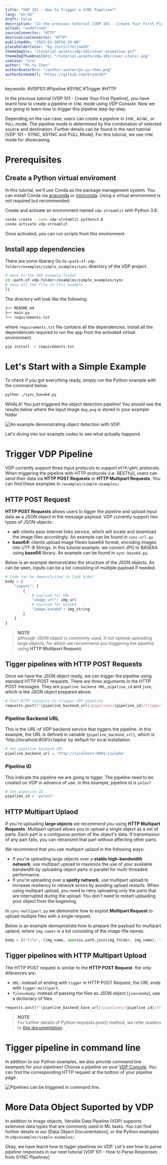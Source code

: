 ```yaml
---
title: "VDP 101 - How to Trigger a SYNC Pipeline?"
lang: "en-US"
draft: false
description: "In the previous tutorial [VDP 101 - Create Your First Pipeline], you have learnt how to create a pipeline in `SYNC` mode using VDP Console. Now we are going to learn how to trigger this pipeline step-by-step. "
aiTask: "undefined"
sourceConnector: "HTTP"
destinationConnector: "HTTP"
publishedOn: "2023-01-30T16:26:00"
placeholderColor: "bg-instillYellow50"
themeImgSrc: "/tutorial-assets/vdp-101/cover-animation.gif"
themeImgThumbnailSrc: "/tutorial-assets/vdp-101/cover-static.png"
useCase: "n/a"
author: "Po-Yu Chen"
authorAvatarSrc: "/author-avatar/po-yu-chen.png"
authorGitHubUrl: "https://github.com/bryan107"
---
```


keywords: #VDP101 #Pipeline #SYNC #Trigger #HTTP

In the previous tutorial [VDP 101 - Create Your First Pipeline], you have learnt how to create a pipeline in `SYNC` mode using VDP Console. Now we are going to learn how to trigger this pipeline step-by-step. 

Depending on the use case, users can create a pipeline in `SYNC`, `ASYNC`, or `PULL` mode. The pipeline mode is determined by the combination of selected source and destination. Further details can be found in the next tutorial [VDP 101 - SYNC, ASYNC and PULL Mode]. For this tutorial, we use `SYNC` mode for showcasing. 


# Prerequisites

## Create a Python virtual enviroment

In this tutorial, we'll use Conda as the package management system. You can install Conda via [anaconda](https://docs.anaconda.com/anaconda/install/silent-mode/) or [miniconda](https://docs.conda.io/projects/conda/en/latest/user-guide/install/index.html#installing-conda-on-a-system-that-has-other-python-installations-or-packages). Using a virtual environment is not required but recommended.

Create and activate an environment named `vdp-streamlit` with Python 3.8:

```bash   
conda create --name vdp-streamlit python=3.8
conda activate vdp-streamlit
```

Once activated, you can run scripts from this environment.


## Install app dependencies

There are some libarary
Go to `<path-of-vdp-folder>/examples/simple_examples/sync` directory of the VDP project.

```bash
# move to the VDP example folder
cd <path-of-vdp-folder>/examples/simple_examples/sync
# show all the file in this example
ls
```

The directory will look like the following:

```bash
├── README.md
├── main.py
└── requirements.txt          
```

where `requirements.txt` file contains all the dependencies. Install all the dependencies required to run the app from the activated virtual environment.

```bash
pip install -r requirements.txt
```


# Let's Start with a Simple Example

To check if you got everything ready, simply run the Python example with the command below.

```bash
python ./sync_base64.py
```

WHALA! You just triggered the object detection pipeline! You should see the results below where the input image `dog.png` is stored in your example folder

<img
  src="/tutorial-assets/vdp-101/create-your-first-pipeline/dog-example.png"
  alt="An example demonstrating object detection with VDP."
/>

Let's diving into our example codes to see what actually happend.


# Trigger VDP Pipeline

VDP currently support three input protocols to support `HTTP/gRPC` protocols. When triggering the pipeline with HTTP protocols (i.e. RESTful), users can send their data via **HTTP POST Requests** or **HTTP Multipart Requests**. You can find these examples in `/examples/simple-examples/`


## HTTP POST Request

**HTTP POST Requests** allows users to tigger the pipeline and upload input data as a JSON object in the message payload. VDP currently support two types of JSON objects:

- **url:** clients pass Internet links service, which will locate and download the image files accordingly. An example can be found in `sync-url.py`
- **base64:** clients upload image filesin base64 format, encoding images into UTF-8 Strings. In this tutorial example, we convert JPG to BASE64 using **base64** library. An example can be found in `sync-base64.py`.

Below is an example demonstrates the structure of the JSON objects. As can be seen, inputs can be a list consisting of multiple payload if needed.

```python
# Code can be demonstrated in Code Hike?
body = {
	"inputs": [
		{
			# payload for URL
			"image_url": img_url
			# payload for base64
			"image_base64": img_string
		}
	]
}
```

> **NOTE**  
> although JSON object is commonly used, It not optimal uploading large objects, for which we recommend you triggering the pipeline using **HTTP Multipart Request**.


## Tigger pipelines with HTTP POST Requests 

Once we have the JSON object ready, we can trigger the pipeline using standard HTTP POST requests. There are *three* arguments In the HTTP POST messages. They are `pipeline backend URL`, `pipeline_id` and `json`, which is the JSON object prepared above.

```python
# Post HTTP requests to trigger VDP pipeline
requests.post(f"{pipeline_backend_url}/pipelines/{pipeline_id}/trigger", json=body)
```

### Pipeline Backend URL

This is the URL of VDP backend service that tiggers the pipeline. In this example, the URL is defined in variable `{pipeline_backend_url}`, which is 'http://localhost:8081/v1alpha' by default for local installation.

```python
# Set pipeline backend URL
pipeline_backend_url = 'http://localhost:8081/v1alpha'
```

### Pipeline ID

This indicate the pipeline we are going to tigger. The pipeline need to be created on VDP in advance of use. in this example, pipeline id is `yolov7`

```python
# Set pipeline ID
pipeline_id = 'yolov7'
```

## HTTP Multipart Uplaod

If you're uploading **large objects** we recommend you using **HTTP Multipart Requests**. Multipart upload allows you to upload a single object as a set of parts. Each part is a contiguous portion of the object's data. If transmission of any part fails, you can retransmit that part without affecting other parts. 

We recommend that you use multipart uplaod in the following ways:
- If you're uploading large objects over a **stable high-bandwidth network**, use multipart upload to maximize the use of your available bandwidth by uploading object parts in parallel for multi-threaded performance.
- If you're uploading over a **spotty network**, use multipart upload to increase resiliency to network errors by avoiding upload restarts. When using multipart upload, you need to retry uploading only the parts that are interrupted during the upload. You don't need to restart uploading your object from the beginning.

In `sync-multipart.py` we demonstre how to exploit **Multipart Request** to upload multiple files with a single request.

Below is an example demopnstrate how to prepare the payload for multipart uplaod, where `img_names` is a list consisting of the image-file names.

```python
body = [("file", (img_name, open(os.path.join(img_folder, img_name), 'rb'))) for img_name in img_names]
```


## Tigger pipelines with HTTP Multipart Upload

The HTTP POST request is similar to the **HTTP POST Request**. the only diferences are:

- `URL`: instead of ending with `tigger` in HTTP POST Request, the URL ends with `tigger-multipart`.
- `files=body`: instead of passing the files as JSON object (`json=body`), use a dictionary of files. 

```python
requests.post(f"{pipeline_backend_base_url}/pipelines/{pipeline_id}/trigger-multipart",files=body)
```

> **NOTE**  
> For further details of Python requests.post() method, we refer readers to [this documentation](https://www.w3schools.com/python/ref_requests_post.asp).

# Tigger pipeline in command line

In addition to our Python examples, we also provide command line exampels for your pipelines! Choose a pipeline on your [VDP Console](http://localhost:3000/pipelines). You can find the corresponding HTTP request at the bottom of your pipeline page. 

<img
  src="pipeline-trigger.png"
  alt="Pipelines can be triggered in command line."
/>


# More Data Object Suported by VDP

In addition to image objects, Versitile Data Pipeline (VDP) supports extensive data types that are commonly used in ML tasks. You can find further details in our [Data Object Documentation], or the Python examples in `vdp/examples/simple-examples/`. 

Okay, we have learnt how to tigger pipelines on VDP. Let's see how to parse pipeline responses in our next tutorial [VDP 101 - How to Parse Responses from SYNC Pipelines]